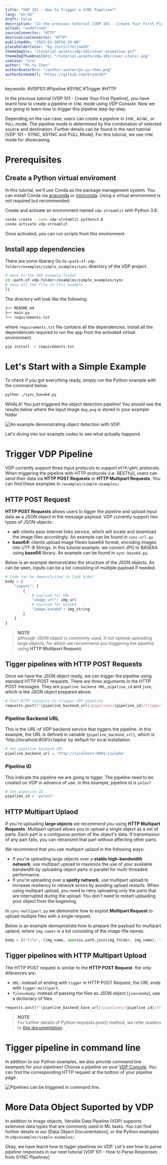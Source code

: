 ```yaml
---
title: "VDP 101 - How to Trigger a SYNC Pipeline?"
lang: "en-US"
draft: false
description: "In the previous tutorial [VDP 101 - Create Your First Pipeline], you have learnt how to create a pipeline in `SYNC` mode using VDP Console. Now we are going to learn how to trigger this pipeline step-by-step. "
aiTask: "undefined"
sourceConnector: "HTTP"
destinationConnector: "HTTP"
publishedOn: "2023-01-30T16:26:00"
placeholderColor: "bg-instillYellow50"
themeImgSrc: "/tutorial-assets/vdp-101/cover-animation.gif"
themeImgThumbnailSrc: "/tutorial-assets/vdp-101/cover-static.png"
useCase: "n/a"
author: "Po-Yu Chen"
authorAvatarSrc: "/author-avatar/po-yu-chen.png"
authorGitHubUrl: "https://github.com/bryan107"
---
```


keywords: #VDP101 #Pipeline #SYNC #Trigger #HTTP

In the previous tutorial [VDP 101 - Create Your First Pipeline], you have learnt how to create a pipeline in `SYNC` mode using VDP Console. Now we are going to learn how to trigger this pipeline step-by-step. 

Depending on the use case, users can create a pipeline in `SYNC`, `ASYNC`, or `PULL` mode. The pipeline mode is determined by the combination of selected source and destination. Further details can be found in the next tutorial [VDP 101 - SYNC, ASYNC and PULL Mode]. For this tutorial, we use `SYNC` mode for showcasing. 


# Prerequisites

## Create a Python virtual enviroment

In this tutorial, we'll use Conda as the package management system. You can install Conda via [anaconda](https://docs.anaconda.com/anaconda/install/silent-mode/) or [miniconda](https://docs.conda.io/projects/conda/en/latest/user-guide/install/index.html#installing-conda-on-a-system-that-has-other-python-installations-or-packages). Using a virtual environment is not required but recommended.

Create and activate an environment named `vdp-streamlit` with Python 3.8:

```bash   
conda create --name vdp-streamlit python=3.8
conda activate vdp-streamlit
```

Once activated, you can run scripts from this environment.


## Install app dependencies

There are some libarary
Go to `<path-of-vdp-folder>/examples/simple_examples/sync` directory of the VDP project.

```bash
# move to the VDP example folder
cd <path-of-vdp-folder>/examples/simple_examples/sync
# show all the file in this example
ls
```

The directory will look like the following:

```bash
├── README.md
├── main.py
└── requirements.txt          
```

where `requirements.txt` file contains all the dependencies. Install all the dependencies required to run the app from the activated virtual environment.

```bash
pip install -r requirements.txt
```


# Let's Start with a Simple Example

To check if you got everything ready, simply run the Python example with the command below.

```bash
python ./sync_base64.py
```

WHALA! You just triggered the object detection pipeline! You should see the results below where the input image `dog.png` is stored in your example folder

<img
  src="/tutorial-assets/vdp-101/create-your-first-pipeline/dog-example.png"
  alt="An example demonstrating object detection with VDP."
/>

Let's diving into our example codes to see what actually happend.


# Trigger VDP Pipeline

VDP currently support three input protocols to support `HTTP/gRPC` protocols. When triggering the pipeline with HTTP protocols (i.e. RESTful), users can send their data via **HTTP POST Requests** or **HTTP Multipart Requests**. You can find these examples in `/examples/simple-examples/`


## HTTP POST Request

**HTTP POST Requests** allows users to tigger the pipeline and upload input data as a JSON object in the message payload. VDP currently support two types of JSON objects:

- **url:** clients pass Internet links service, which will locate and download the image files accordingly. An example can be found in `sync-url.py`
- **base64:** clients upload image filesin base64 format, encoding images into UTF-8 Strings. In this tutorial example, we convert JPG to BASE64 using **base64** library. An example can be found in `sync-base64.py`.

Below is an example demonstrates the structure of the JSON objects. As can be seen, inputs can be a list consisting of multiple payload if needed.

```python
# Code can be demonstrated in Code Hike?
body = {
	"inputs": [
		{
			# payload for URL
			"image_url": img_url
			# payload for base64
			"image_base64": img_string
		}
	]
}
```

> **NOTE**  
> although JSON object is commonly used, It not optimal uploading large objects, for which we recommend you triggering the pipeline using **HTTP Multipart Request**.


## Tigger pipelines with HTTP POST Requests 

Once we have the JSON object ready, we can trigger the pipeline using standard HTTP POST requests. There are *three* arguments In the HTTP POST messages. They are `pipeline backend URL`, `pipeline_id` and `json`, which is the JSON object prepared above.

```python
# Post HTTP requests to trigger VDP pipeline
requests.post(f"{pipeline_backend_url}/pipelines/{pipeline_id}/trigger", json=body)
```

### Pipeline Backend URL

This is the URL of VDP backend service that tiggers the pipeline. In this example, the URL is defined in variable `{pipeline_backend_url}`, which is 'http://localhost:8081/v1alpha' by default for local installation.

```python
# Set pipeline backend URL
pipeline_backend_url = 'http://localhost:8081/v1alpha'
```

### Pipeline ID

This indicate the pipeline we are going to tigger. The pipeline need to be created on VDP in advance of use. in this example, pipeline id is `yolov7`

```python
# Set pipeline ID
pipeline_id = 'yolov7'
```

## HTTP Multipart Uplaod

If you're uploading **large objects** we recommend you using **HTTP Multipart Requests**. Multipart upload allows you to upload a single object as a set of parts. Each part is a contiguous portion of the object's data. If transmission of any part fails, you can retransmit that part without affecting other parts. 

We recommend that you use multipart uplaod in the following ways:
- If you're uploading large objects over a **stable high-bandwidth network**, use multipart upload to maximize the use of your available bandwidth by uploading object parts in parallel for multi-threaded performance.
- If you're uploading over a **spotty network**, use multipart upload to increase resiliency to network errors by avoiding upload restarts. When using multipart upload, you need to retry uploading only the parts that are interrupted during the upload. You don't need to restart uploading your object from the beginning.

In `sync-multipart.py` we demonstre how to exploit **Multipart Request** to upload multiple files with a single request.

Below is an example demopnstrate how to prepare the payload for multipart uplaod, where `img_names` is a list consisting of the image-file names.

```python
body = [("file", (img_name, open(os.path.join(img_folder, img_name), 'rb'))) for img_name in img_names]
```


## Tigger pipelines with HTTP Multipart Upload

The HTTP POST request is similar to the **HTTP POST Request**. the only diferences are:

- `URL`: instead of ending with `tigger` in HTTP POST Request, the URL ends with `tigger-multipart`.
- `files=body`: instead of passing the files as JSON object (`json=body`), use a dictionary of files. 

```python
requests.post(f"{pipeline_backend_base_url}/pipelines/{pipeline_id}/trigger-multipart",files=body)
```

> **NOTE**  
> For further details of Python requests.post() method, we refer readers to [this documentation](https://www.w3schools.com/python/ref_requests_post.asp).

# Tigger pipeline in command line

In addition to our Python examples, we also provide command line exampels for your pipelines! Choose a pipeline on your [VDP Console](http://localhost:3000/pipelines). You can find the corresponding HTTP request at the bottom of your pipeline page. 

<img
  src="pipeline-trigger.png"
  alt="Pipelines can be triggered in command line."
/>


# More Data Object Suported by VDP

In addition to image objects, Versitile Data Pipeline (VDP) supports extensive data types that are commonly used in ML tasks. You can find further details in our [Data Object Documentation], or the Python examples in `vdp/examples/simple-examples/`. 

Okay, we have learnt how to tigger pipelines on VDP. Let's see how to parse pipeline responses in our next tutorial [VDP 101 - How to Parse Responses from SYNC Pipelines]